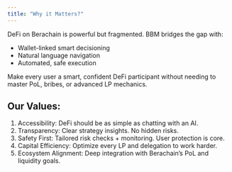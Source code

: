 ```yaml
---
title: "Why it Matters?"
---
```


DeFi on Berachain is powerful but fragmented. BBM bridges the gap with:

- Wallet-linked smart decisioning
- Natural language navigation
- Automated, safe execution

Make every user a smart, confident DeFi participant without needing to master PoL, bribes, or advanced LP mechanics.

## **Our Values:**

1. Accessibility: DeFi should be as simple as chatting with an AI.
2. Transparency: Clear strategy insights. No hidden risks.
3. Safety First: Tailored risk checks \+ monitoring. User protection is core.
4. Capital Efficiency: Optimize every LP and delegation to work harder.
5. Ecosystem Alignment: Deep integration with Berachain’s PoL and liquidity goals.